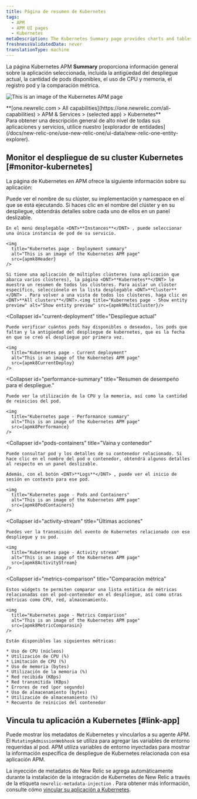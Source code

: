 ```yaml
---
title: Página de resumen de Kubernetes
tags:
  - APM
  - APM UI pages
  - Kubernetes
metaDescription: The Kubernetes Summary page provides charts and tables that you can drill down into details about your selected app's performance.
freshnessValidatedDate: never
translationType: machine
---
```










La página Kubernetes APM <DNT>**Summary**</DNT> proporciona información general sobre la aplicación seleccionada, incluida la antigüedad del despliegue actual, la cantidad de pods disponibles, el uso de CPU y memoria, el registro pod y la comparación métrica.

<img
  title="Kubernetes page"
  alt="This is an image of the Kubernetes APM page"
  src={apmk8ApmUi}
/>

<figcaption>
  <DNT>
    **[one.newrelic.com > All capabilities](https://one.newrelic.com/all-capabilities) > APM & Services > (selected app) > Kubernetes**
  </DNT>
</figcaption>

<Callout variant="tip">
  Para obtener una descripción general de alto nivel de todas sus aplicaciones y servicios, utilice nuestro [explorador de entidades](/docs/new-relic-one/use-new-relic-one/ui-data/new-relic-one-entity-explorer).
</Callout>

## Monitor el despliegue de su cluster Kubernetes [#monitor-kubernetes]

La página de Kubernetes en APM ofrece la siguiente información sobre su aplicación:

<CollapserGroup>
  <Collapser
    id="deployment-summary"
    title="Resumen del despliegue"
  >
    Puede ver el nombre de su clúster, su implementación y namespace en el que se está ejecutando. Si haces clic en el nombre del clúster y en su despliegue, obtendrás detalles sobre cada uno de ellos en un panel deslizable.

    En el menú desplegable <DNT>**Instances**</DNT> , puede seleccionar una única instancia de pod de su servicio.

    <img
      title="Kubernetes page - Deployment summary"
      alt="This is an image of the Kubernetes APM page"
      src={apmk8Header}
    />

    Si tiene una aplicación de múltiples clústeres (una aplicación que abarca varios clústeres), la página <DNT>**Kubernetes**</DNT> le muestra un resumen de todos los clústeres. Para aislar un clúster específico, selecciónelo en la lista desplegable <DNT>**Cluster**</DNT> . Para volver a una vista de todos los clústeres, haga clic en <DNT>**All clusters**</DNT>.<img title="Kubernetes page - Show entity preview" alt="Show entity preview" src={apmk9MultiCluster}/>
  </Collapser>

  <Collapser
    id="current-deployment"
    title="Despliegue actual"
  >
    Puede verificar cuántos pods hay disponibles o deseados, los pods que faltan y la antigüedad del despliegue de kubernetes, que es la fecha en que se creó el despliegue por primera vez.

    <img
      title="Kubernetes page - Current deployment"
      alt="This is an image of the Kubernetes APM page"
      src={apmk8CurrentDeploy}
    />
  </Collapser>

  <Collapser
    id="performance-summary"
    title="Resumen de desempeño para el despliegue."
  >
    Puede ver la utilización de la CPU y la memoria, así como la cantidad de reinicios del pod.

    <img
      title="Kubernetes page - Performance summary"
      alt="This is an image of the Kubernetes APM page"
      src={apmk8Performance}
    />
  </Collapser>

  <Collapser
    id="pods-containers"
    title="Vaina y contenedor"
  >
    Puede consultar pod y los detalles de su contenedor relacionado. Si hace clic en el nombre del pod o contenedor, obtendrá algunos detalles al respecto en un panel deslizable.

    Además, con el botón <DNT>**Logs**</DNT> , puede ver el inicio de sesión en contexto para ese pod.

    <img
      title="Kubernetes page - Pods and Containers"
      alt="This is an image of the Kubernetes APM page"
      src={apmk8PodContainers}
    />
  </Collapser>

  <Collapser
    id="activity-stream"
    title="Últimas acciones"
  >
    Puedes ver la transmisión del evento de Kubernetes relacionado con ese despliegue y su pod.

    <img
      title="Kubernetes page - Activity stream"
      alt="This is an image of the Kubernetes APM page"
      src={apmk8ActivityStream}
    />
  </Collapser>

  <Collapser
    id="metrics-comparison"
    title="Comparación métrica"
  >
    Estos widgets te permiten comparar una lista estática de métricas relacionadas con el pod-contenedor en el despliegue, así como otras métricas como CPU, red, almacenamiento.

    <img
      title="Kubernetes page - Metrics Comparison"
      alt="This is an image of the Kubernetes APM page"
      src={apmk8MetricComparasin}
    />

    Están disponibles las siguientes métricas:

    * Uso de CPU (núcleos)
    * Utilización de CPU (%)
    * Limitación de CPU (%)
    * Uso de memoria (bytes)
    * Utilización de la memoria (%)
    * Red recibida (KBps)
    * Red transmitida (KBps)
    * Errores de red (por segundo)
    * Uso de almacenamiento (bytes)
    * Utilización de almacenamiento (%)
    * Recuento de reinicios del contenedor
  </Collapser>
</CollapserGroup>

## Vincula tu aplicación a Kubernetes [#link-app]

Puede mostrar los metadatos de Kubernetes y vincularlos a su agente APM. El `MutatingAdmissionWebhook` se utiliza para agregar las variables de entorno requeridas al pod. APM utiliza variables de entorno inyectadas para mostrar la información específica de despliegue de Kubernetes relacionada con esa aplicación APM.

La inyección de metadatos de New Relic se agrega automáticamente durante la instalación de la integración de Kubernetes de New Relic a través de la etiqueta `newrelic-metadata-injection` . Para obtener más información, consulte cómo [vincular su aplicación a Kubernetes](/docs/kubernetes-pixie/kubernetes-integration/advanced-configuration/link-your-applications-kubernetes/).